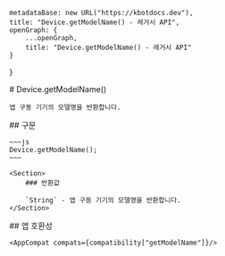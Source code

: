 
    metadataBase: new URL("https://kbotdocs.dev"),
    title: "Device.getModelName() - 레거시 API",
    openGraph: {
        ...openGraph,
        title: "Device.getModelName() - 레거시 API"
    }
}

<Section>
    # Device.getModelName()

    앱 구동 기기의 모델명을 반환합니다.
</Section>
<Section>
    ## 구문

    ~~~js
    Device.getModelName();
    ~~~

    <Section>
        ### 반환값

        `String` - 앱 구동 기기의 모델명을 반환합니다.
    </Section>
</Section>
<Section>
    ## 앱 호환성

    <AppCompat compats={compatibility["getModelName"]}/>
</Section>